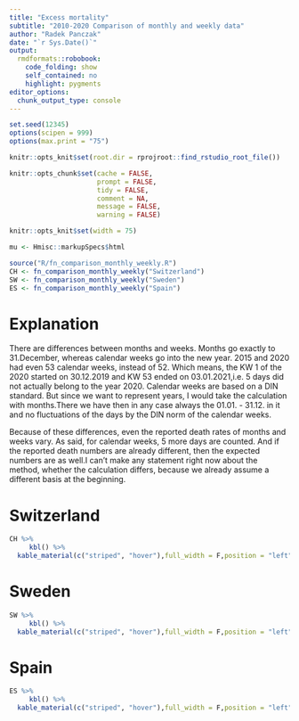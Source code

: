 ```yaml
---
title: "Excess mortality"
subtitle: "2010-2020 Comparison of monthly and weekly data"
author: "Radek Panczak"
date: "`r Sys.Date()`"
output:
  rmdformats::robobook:
    code_folding: show
    self_contained: no
    highlight: pygments
editor_options: 
  chunk_output_type: console
---
```


<!-- ----------------------------------------------------- -->

```r
set.seed(12345)
options(scipen = 999)
options(max.print = "75")

```

```r
knitr::opts_knit$set(root.dir = rprojroot::find_rstudio_root_file())

knitr::opts_chunk$set(cache = FALSE,
                      prompt = FALSE,
                      tidy = FALSE,
                      comment = NA,
                      message = FALSE,
                      warning = FALSE)

knitr::opts_knit$set(width = 75)

mu <- Hmisc::markupSpecs$html
```

<!-- ----------------------------------------------------- -->

```r
source("R/fn_comparison_monthly_weekly.R")
CH <- fn_comparison_monthly_weekly("Switzerland")
SW <- fn_comparison_monthly_weekly("Sweden")
ES <- fn_comparison_monthly_weekly("Spain")
```
# Explanation

There are differences between months and weeks. Months go exactly to 31.December, whereas calendar weeks go into the new year. 2015 and 2020 had even 53 calendar weeks, instead of 52.  Which means, the KW 1 of the 2020 started on 30.12.2019 and KW 53 ended on 03.01.2021,i.e. 5 days did not actually belong to the year 2020. Calendar weeks are based on a DIN standard. But since we want to represent years, I would take the calculation with months.There we have then in any case always the 01.01. - 31.12. in it and no fluctuations of the days by the DIN norm of the calendar weeks.

Because of these differences, even the reported death rates of months and weeks vary. As said, for calendar weeks, 5 more days are counted. And if the reported death numbers are already different, then the expected numbers are as well.I can't make any statement right now about the method, whether the calculation differs, because we already assume a different basis at the beginning. 

# Switzerland 

```r
CH %>%
     kbl() %>%
  kable_material(c("striped", "hover"),full_width = F,position = "left")
```

# Sweden

```r
SW %>%
     kbl() %>%
  kable_material(c("striped", "hover"),full_width = F,position = "left")
```

# Spain
```r
ES %>%
     kbl() %>%
  kable_material(c("striped", "hover"),full_width = F,position = "left")
```
